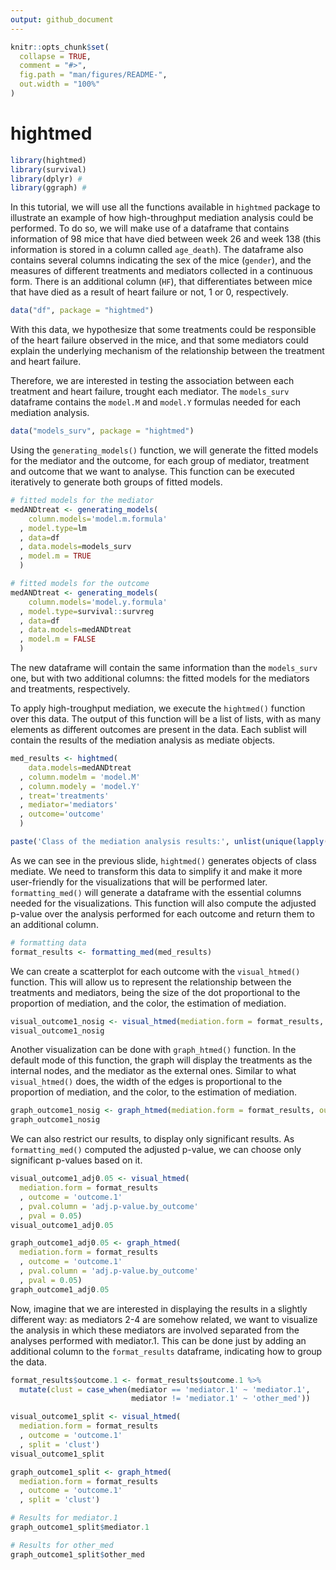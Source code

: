 ```yaml
---
output: github_document
---
```


<!-- README.md is generated from README.Rmd. Please edit that file -->

```r
knitr::opts_chunk$set(
  collapse = TRUE,
  comment = "#>",
  fig.path = "man/figures/README-",
  out.width = "100%"
)
```

# hightmed

```r
library(hightmed)
library(survival)
library(dplyr) #
library(ggraph) #
```

In this tutorial, we will use all the functions available in `hightmed` package to illustrate an example of how high-throughput mediation analysis could be performed.
To do so, we will make use of a dataframe that contains information of 98 mice that have died between week 26 and week 138 (this information is stored in a column called `age_death`). The dataframe also contains several columns indicating the sex of the mice (`gender`), and the measures of different treatments and mediators collected in a continuous form. There is an additional column (`HF`), that differentiates between mice that have died as a result of heart failure or not, 1 or 0, respectively.

```r
data("df", package = "hightmed")
```

With this data, we hypothesize that some treatments could be responsible of the heart failure observed in the mice, and that some mediators could explain the underlying mechanism of the relationship between the treatment and heart failure. 

Therefore, we are interested in testing the association between each treatment and heart failure, trought each mediator. The `models_surv` dataframe contains the `model.M` and `model.Y` formulas needed for each mediation analysis.

```r
data("models_surv", package = "hightmed")
```

Using the `generating_models()` function, we will generate the fitted models for the mediator and the outcome, for each group of mediator, treatment and outcome that we want to analyse. This function can be executed iteratively to generate both groups of fitted models. 
```r
# fitted models for the mediator
medANDtreat <- generating_models(
    column.models='model.m.formula'
  , model.type=lm
  , data=df
  , data.models=models_surv
  , model.m = TRUE
  ) 

# fitted models for the outcome
medANDtreat <- generating_models(
    column.models='model.y.formula'
  , model.type=survival::survreg
  , data=df
  , data.models=medANDtreat
  , model.m = FALSE
  ) 

```
The new dataframe will contain the same information than the `models_surv` one, but with two additional columns: the fitted models for the mediators and treatments, respectively. 

To apply high-troughput mediation, we execute the `hightmed()` function over this data. The output of this function will be a list of lists, with as many elements as different outcomes are present in the data. Each sublist will contain the results of the mediation analysis as mediate objects. 
```r
med_results <- hightmed(
    data.models=medANDtreat
  , column.modelm = 'model.M'
  , column.modely = 'model.Y'
  , treat='treatments'
  , mediator='mediators'
  , outcome='outcome'
  )

paste('Class of the mediation analysis results:', unlist(unique(lapply(med_results$outcome.1, function(x) {class(x)}))))
```

As we can see in the previous slide, `hightmed()` generates objects of class mediate. We need to transform this data to simplify it and make it more user-friendly for the visualizations that will be performed later. `formatting_med()` will generate a dataframe with the essential columns needed for the visualizations. This function will also compute the adjusted p-value over the analysis performed for each outcome and return them to an additional column.
```r
# formatting data
format_results <- formatting_med(med_results)
```

We can create a scatterplot for each outcome with the `visual_htmed()` function. This will allow us to represent the relationship between the treatments and mediators, being the size of the dot proportional to the proportion of mediation, and the color, the estimation of mediation.
```r
visual_outcome1_nosig <- visual_htmed(mediation.form = format_results, outcome = 'outcome.1')
visual_outcome1_nosig
```

Another visualization can be done with `graph_htmed()` function. In the default mode of this function, the graph will display the treatments as the internal nodes, and the mediator as the external ones. Similar to what `visual_htmed()` does, the width of the edges is proportional to the proportion of mediation, and the color, to the estimation of mediation.
```r
graph_outcome1_nosig <- graph_htmed(mediation.form = format_results, outcome = 'outcome.1')
graph_outcome1_nosig
```


We can also restrict our results, to display only significant results. As `formatting_med()` computed the adjusted p-value, we can choose only significant p-values based on it.
```r
visual_outcome1_adj0.05 <- visual_htmed(
  mediation.form = format_results
  , outcome = 'outcome.1'
  , pval.column = 'adj.p-value.by_outcome'
  , pval = 0.05)
visual_outcome1_adj0.05
```


```r
graph_outcome1_adj0.05 <- graph_htmed(
  mediation.form = format_results
  , outcome = 'outcome.1'
  , pval.column = 'adj.p-value.by_outcome'
  , pval = 0.05)
graph_outcome1_adj0.05
```

Now, imagine that we are interested in displaying the results in a slightly different way: as mediators 2-4 are somehow related, we want to visualize the analysis in which these mediators are involved separated from the analyses performed with mediator.1. This can be done just by adding an additional column to the `format_results` dataframe, indicating how to group the data.
```r
format_results$outcome.1 <- format_results$outcome.1 %>%
  mutate(clust = case_when(mediator == 'mediator.1' ~ 'mediator.1',
                           mediator != 'mediator.1' ~ 'other_med'))
```

```r
visual_outcome1_split <- visual_htmed(
  mediation.form = format_results
  , outcome = 'outcome.1'
  , split = 'clust')
visual_outcome1_split
```


```r
graph_outcome1_split <- graph_htmed(
  mediation.form = format_results
  , outcome = 'outcome.1'
  , split = 'clust')

```

```r
# Results for mediator.1
graph_outcome1_split$mediator.1
```

```r
# Results for other_med
graph_outcome1_split$other_med
```

